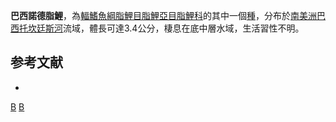 {{Speciesbox 
| taxon = Knodus savannensis
| status = NE
| status_system = IUCN3.1
| authority =  [[Géry|Géry]], 1961
| synonyms = 
}}
'''巴西諾德脂鯉'''，為[[輻鰭魚綱|輻鰭魚綱]][[脂鯉目|脂鯉目]][[脂鯉亞目|脂鯉亞目]][[脂鯉科|脂鯉科]]的其中一個[[種|種]]，分布於[[南美洲|南美洲]][[巴西|巴西]][[托坎廷斯河|托坎廷斯河]]流域，體長可達3.4公分，棲息在底中層水域，生活習性不明。

==参考文献==
{{refbegin}}
*{{FishBase_species|genus=Knodus|species=savannensis|year=2014|month=1}}
{{refend}}

{{Taxonbar|from=Q6417860}}

[[Category:諾德脂鯉屬|B]]
[[Category:1961年描述的鱼类|B]]


{{魚類小作品}}